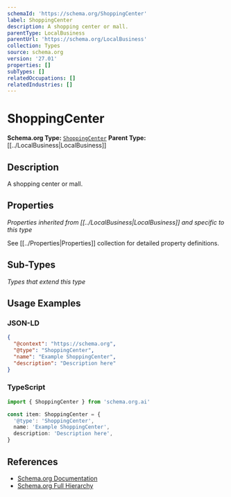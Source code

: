```yaml
---
schemaId: 'https://schema.org/ShoppingCenter'
label: ShoppingCenter
description: A shopping center or mall.
parentType: LocalBusiness
parentUrl: 'https://schema.org/LocalBusiness'
collection: Types
source: schema.org
version: '27.01'
properties: []
subTypes: []
relatedOccupations: []
relatedIndustries: []
---
```

# ShoppingCenter

**Schema.org Type:** [`ShoppingCenter`](https://schema.org/ShoppingCenter)
**Parent Type:** [[../LocalBusiness|LocalBusiness]]

## Description

A shopping center or mall.

## Properties

*Properties inherited from [[../LocalBusiness|LocalBusiness]] and specific to this type*

See [[../Properties|Properties]] collection for detailed property definitions.

## Sub-Types

*Types that extend this type*

## Usage Examples

### JSON-LD

```json
{
  "@context": "https://schema.org",
  "@type": "ShoppingCenter",
  "name": "Example ShoppingCenter",
  "description": "Description here"
}
```

### TypeScript

```typescript
import { ShoppingCenter } from 'schema.org.ai'

const item: ShoppingCenter = {
  '@type': 'ShoppingCenter',
  name: 'Example ShoppingCenter',
  description: 'Description here',
}
```

## References

- [Schema.org Documentation](https://schema.org/ShoppingCenter)
- [Schema.org Full Hierarchy](https://schema.org/docs/full.html)
